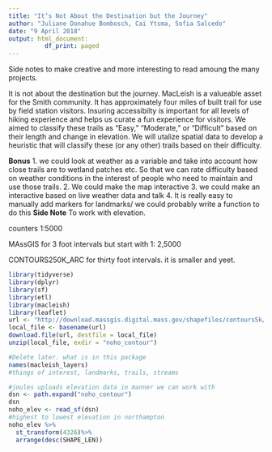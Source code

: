 ```yaml
---
title: "It’s Not About the Destination but the Journey"
author: "Juliane Donahue Bombosch, Cai Ytsma, Sofia Salcedo"
date: "9 April 2018"
output: html_document:
          df_print: paged
---
```

Side notes to make creative and more interesting to read amoung the many projects.

It is not about the destination but the journey. MacLeish is a valueable asset for the Smith community. It has  approximately four miles of built trail for use by field station visitors. Insuring accessibilty is important for all levels of hiking experience and helps us curate a fun experience for visitors. We aimed to classify these trails as “Easy,” “Moderate,” or “Difficult” based on their length and change in elevation. We will utalize spatial data to develop a heuristic that will classify these (or any other) trails based on their difficulty.

**Bonus** 1. we could look at weather as a variable and take into account how close trails are to wetland patches etc. So that we can rate difficulty based on weather conditions in the interest of people who need to maintain and use those trails.
          2. We could make the map interactive
          3. we could make an interactive based on live weather data and talk
          4. It is really easy to manually add markers for landmarks/ we could probably           write a function to do this
**Side Note** To work with elevation.

counters 1:5000

MAssGIS for 3 foot intervals but start with 1: 2,5000

CONTOURS250K_ARC for thirty foot intervals. it is smaller and yeet. 



```r
library(tidyverse)
library(dplyr)
library(sf)
library(etl)
library(macleish)
library(leaflet)
url <- "http://download.massgis.digital.mass.gov/shapefiles/contours5k/hp214.zip"
local_file <- basename(url)
download.file(url, destfile = local_file)
unzip(local_file, exdir = "noho_contour")
```


```r
#Delete later. what is in this package
names(macleish_layers)
#things of interest, landmarks, trails, streams
```

```r
#joules uploads elevation data in manner we can work with
dsn <- path.expand("noho_contour")
dsn
noho_elev <- read_sf(dsn)
#highest to lowest elevation in northampton
noho_elev %>%
  st_transform(4326)%>%
  arrange(desc(SHAPE_LEN))


```